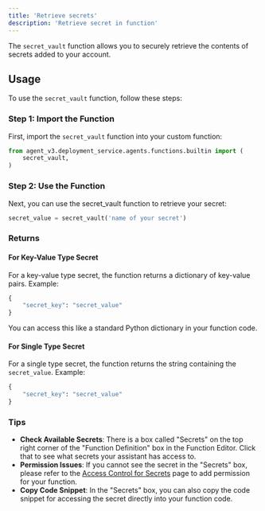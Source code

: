 ```yaml
---
title: 'Retrieve secrets'
description: 'Retrieve secret in function'
---
```


The `secret_vault` function allows you to securely retrieve the contents of secrets added to your account.

## Usage

To use the `secret_vault` function, follow these steps:

### Step 1: Import the Function

First, import the `secret_vault` function into your custom function:

```python
from agent_v3.deployment_service.agents.functions.builtin import (
    secret_vault,
)
```

### Step 2: Use the Function
Next, you can use the secret_vault function to retrieve your secret:

```python
secret_value = secret_vault('name of your secret')
```

### Returns
#### For Key-Value Type Secret
For a key-value type secret, the function returns a dictionary of key-value pairs. Example:

```python
{
    "secret_key": "secret_value"
}
```
You can access this like a standard Python dictionary in your function code.


#### For Single Type Secret

For a single type secret, the function returns the string containing the `secret_value`. Example:

```python
{
    "secret_key": "secret_value"
}
```

### Tips

- **Check Available Secrets**: There is a box called "Secrets" on the top right corner of the "Function Definition" box in the Function Editor. Click that to see what secrets your assistant has access to.
- **Permission Issues**: If you cannot see the secret in the "Secrets" box, please refer to the [Access Control for Secrets](/docs/access-control-for-secrets) page to add permission for your function.
- **Copy Code Snippet**: In the "Secrets" box, you can also copy the code snippet for accessing the secret directly into your function code.
